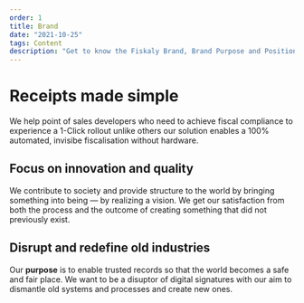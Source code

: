 ```yaml
---
order: 1
title: Brand
date: "2021-10-25"
tags: Content
description: "Get to know the Fiskaly Brand, Brand Purpose and Positioning Statement."
---
```


# Receipts made simple

We help point of sales developers who need to achieve fiscal compliance to experience a 1-Click rollout
unlike others our solution enables a 100% automated, invisibe fiscalisation without hardware.

## Focus on innovation and quality

We contribute to society and provide structure to the world by bringing something into being — by realizing a vision.
We get our satisfaction from both the process and the outcome of creating something that did not previously exist.

## Disrupt and redefine old industries

Our **purpose** is to enable trusted records so that the world becomes a safe and fair place.
We want to be a disuptor of digital signatures with our aim to dismantle old systems and processes and create new ones.
